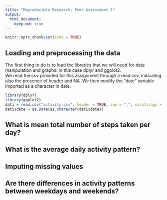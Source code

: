 ```yaml
---
title: "Reproducible Research: Peer Assessment 1"
output: 
  html_document:
    keep_md: true
---
```

```r
knitr::opts_chunk$set(echo = TRUE)
```

## Loading and preprocessing the data

The first thing to do is to load the libraries that we will need for data manipulation and graphs: in this case dplyr and ggplot2.  
We read the csv provided for this assignment through a read.csv, indicating also the presence of header and NA.
We then modify the "date" variable imported as a character in date.

```R
library(dplyr)
library(ggplot2)
dati = read.csv("activity.csv", header = TRUE, sep = ",", na.strings = "NA")
dati$date = as.Date(as.character(dati$date))
```

## What is mean total number of steps taken per day?



## What is the average daily activity pattern?



## Imputing missing values



## Are there differences in activity patterns between weekdays and weekends?
